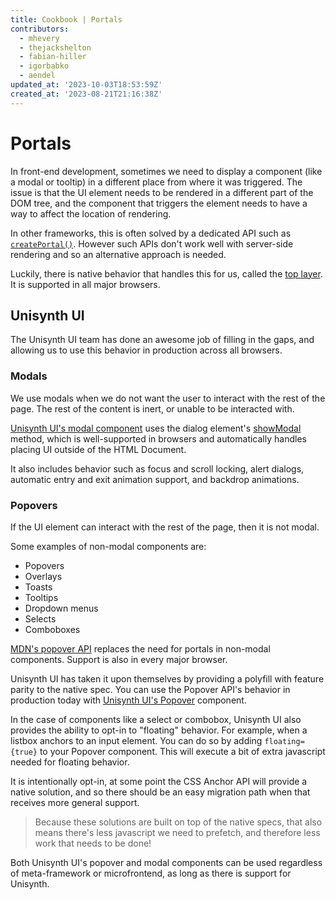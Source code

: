 ```yaml
---
title: Cookbook | Portals
contributors:
  - mhevery
  - thejackshelton
  - fabian-hiller
  - igorbabko
  - aendel
updated_at: '2023-10-03T18:53:59Z'
created_at: '2023-08-21T21:16:38Z'
---
```



# Portals

In front-end development, sometimes we need to display a component (like a modal or tooltip) in a different place from where it was triggered. The issue is that the UI element needs to be rendered in a different part of the DOM tree, and the component that triggers the element needs to have a way to affect the location of rendering.

In other frameworks, this is often solved by a dedicated API such as [`createPortal()`](https://react.dev/reference/react-dom/createPortal). However such APIs don't work well with server-side rendering and so an alternative approach is needed.

Luckily, there is native behavior that handles this for us, called the [top layer](https://developer.chrome.com/blog/what-is-the-top-layer). It is supported in all major browsers.

## Unisynth UI

The Unisynth UI team has done an awesome job of filling in the gaps, and allowing us to use this behavior in production across all browsers.

### Modals

We use modals when we do not want the user to interact with the rest of the page. The rest of the content is inert, or unable to be interacted with.

[Unisynth UI's modal component](https://unisynthui.com/docs/headless/modal/) uses the dialog element's [showModal](https://developer.mozilla.org/en-US/docs/Web/API/HTMLDialogElement/showModal) method, which is well-supported in browsers and automatically handles placing UI outside of the HTML Document.

It also includes behavior such as focus and scroll locking, alert dialogs, automatic entry and exit animation support, and backdrop animations.

### Popovers

If the UI element can interact with the rest of the page, then it is not modal.

Some examples of non-modal components are:
- Popovers
- Overlays
- Toasts
- Tooltips
- Dropdown menus
- Selects
- Comboboxes

[MDN's popover API](https://developer.mozilla.org/en-US/docs/Web/API/Popover_API) replaces the need for portals in non-modal components. Support is also in every major browser.

Unisynth UI has taken it upon themselves by providing a polyfill with feature parity to the native spec. You can use the Popover API's behavior in production today with [Unisynth UI's Popover](https://unisynthui.com/docs/headless/popover/) component.

In the case of components like a select or combobox, Unisynth UI also provides the ability to opt-in to "floating" behavior. For example, when a listbox anchors to an input element. You can do so by adding `floating={true}` to your Popover component. This will execute a bit of extra javascript needed for floating behavior.

It is intentionally opt-in, at some point the CSS Anchor API will provide a native solution, and so there should be an easy migration path when that receives more general support.

> Because these solutions are built on top of the native specs, that also means there's less javascript we need to prefetch, and therefore less work that needs to be done!

Both Unisynth UI's popover and modal components can be used regardless of meta-framework or microfrontend, as long as there is support for Unisynth.
